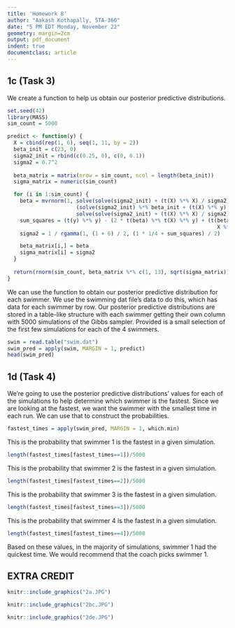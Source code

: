 ```yaml
---
title: 'Homework 8'
author: "Aakash Kothapally, STA-360"
date: "5 PM EDT Monday, November 22"
geometry: margin=2cm
output: pdf_document
indent: true
documentclass: article
---
```


## 1c (Task 3)

We create a function to help us obtain our posterior predictive distributions.
  
```r
set.seed(42)
library(MASS)
sim_count = 5000

predict <- function(y) {
  X = cbind(rep(1, 6), seq(1, 11, by = 2))
  beta_init = c(23, 0)
  sigma2_init = rbind(c(0.25, 0), c(0, 0.1))
  sigma2 = 0.7^2
  
  beta_matrix = matrix(nrow = sim_count, ncol = length(beta_init))
  sigma_matrix = numeric(sim_count)

  for (i in 1:sim_count) {
    beta = mvrnorm(1, solve(solve(sigma2_init) + (t(X) %*% X) / sigma2) %*%
                      (solve(sigma2_init) %*% beta_init + (t(X) %*% y) / sigma2),
                      solve(solve(sigma2_init) + (t(X) %*% X) / sigma2))
    sum_squares = (t(y) %*% y) - (2 * t(beta) %*% t(X) %*% y) + (t(beta) %*% t(X) %*%
                                                                   X %*% beta)
    sigma2 = 1 / rgamma(1, (1 + 6) / 2, (1 * 1/4 + sum_squares) / 2)

    beta_matrix[i,] = beta
    sigma_matrix[i] = sigma2
  }
  
  return(rnorm(sim_count, beta_matrix %*% c(1, 13), sqrt(sigma_matrix)))
}

```

We can use the function to obtain our posterior predictive distribution for each swimmer. We use the swimming dat file's data to do this, which has data for each swimmer by row. Our posterior predictive distributions are stored in a table-like structure with each swimmer getting their own column with 5000 simulations of the Gibbs sampler. Provided is a small selection of the first few simulations for each of the 4 swimmers.


```r
swim = read.table("swim.dat")
swim_pred = apply(swim, MARGIN = 1, predict)
head(swim_pred)

```

## 1d (Task 4)

We're going to use the posterior predictive distributions' values for each of the simulations to help determine which swimmer is the fastest. Since we are looking at the fastest, we want the swimmer with the smallest time in each run. We can use that to construct the probabilities.

```r
fastest_times = apply(swim_pred, MARGIN = 1, which.min)
```


This is the probability that swimmer 1 is the fastest in a given simulation.

```r
length(fastest_times[fastest_times==1])/5000
```

This is the probability that swimmer 2 is the fastest in a given simulation.

```r
length(fastest_times[fastest_times==2])/5000
```

This is the probability that swimmer 3 is the fastest in a given simulation.

```r
length(fastest_times[fastest_times==3])/5000
```

This is the probability that swimmer 4 is the fastest in a given simulation.

```r
length(fastest_times[fastest_times==4])/5000
```

Based on these values, in the majority of simulations, swimmer 1 had the quickest time. We would recommend that the coach picks swimmer 1.

## EXTRA CREDIT

```r
knitr::include_graphics("2a.JPG")
```

```r
knitr::include_graphics("2bc.JPG")
```

```r
knitr::include_graphics("2de.JPG")
```